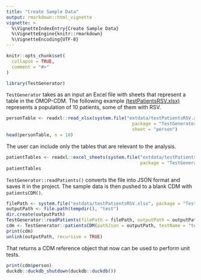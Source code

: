 ```yaml
---
title: "Create Sample Data"
output: rmarkdown::html_vignette
vignette: >
  %\VignetteIndexEntry{Create Sample Data}
  %\VignetteEngine{knitr::rmarkdown}
  %\VignetteEncoding{UTF-8}
---
```


```r
knitr::opts_chunk$set(
  collapse = TRUE,
  comment = "#>"
)
```

```r
library(TestGenerator)
```

`TestGenerator` takes as an input an Excel file with sheets that represent a table in the OMOP-CDM. The following example [(testPatientsRSV.xlsx)](https://github.com/darwin-eu-dev/TestGenerator/raw/main/inst/extdata/testPatientsRSV.xlsx) represents a population of 10 patients, some of them with RSV.

```r
personTable <- readxl::read_xlsx(system.file("extdata/testPatientsRSV.xlsx", 
                                               package = "TestGenerator"),
                                               sheet = "person")
head(personTable, n = 10)
```
The user can include only the tables that are relevant to the analysis. 

```r
patientTables <- readxl::excel_sheets(system.file("extdata/testPatientsRSV.xlsx", 
                                                  package = "TestGenerator"))
patientTables
```

`TestGenerator::readPatients()` converts the file into JSON format and saves it in the project. The sample data is then pushed to a blank CDM with `patientsCDM()`. 

```r
filePath <- system.file("extdata/testPatientsRSV.xlsx", package = "TestGenerator")
outputPath <- file.path(tempdir(), "test")
dir.create(outputPath)
TestGenerator::readPatients(filePath = filePath, outputPath = outputPath)
cdm <- TestGenerator::patientsCDM(pathJson = outputPath, testName = "test")
print(cdm)
unlink(outputPath, recursive = TRUE)
```

That returns a CDM reference object that now can be used to perform unit tests.

```r
print(cdm$person)
duckdb::duckdb_shutdown(duckdb::duckdb())
```

